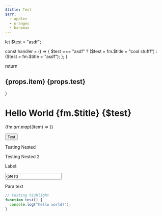 ```yaml
---
$title: Test
$arr:
  - apples
  - oranges
  - bananas
---
```


  let $test = "asdf";
  
  const handler = () => {
    $test === "asdf"
      ? ($test = fm.$title = "cool stuff!")
      : ($test = fm.$title = "asdf");
  };
}

  return <div>
  
  ## {props.item} {props.test}

  </div>
}

<div>

# Hello World {fm.$title} {$test}

</div>

{fm.$arr.map(($item) => <Item item={$item} test={$test}/>)}

<button onClick={handler}>Test</button>

<div>
  <p>Testing Nested</p>

Testing Nested 2

</div>

Label:

<input value={$test} />

Para text

```javascript
// testing highlight
function test() {
  console.log("hello world!");
}
```

